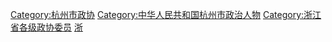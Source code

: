 [[Category:杭州市政协|Category:杭州市政协]]
[[Category:中华人民共和国杭州市政治人物|Category:中华人民共和国杭州市政治人物]]
[[Category:浙江省各级政协委员|Category:浙江省各级政协委员]]
[[Category:设区的市政协委员|浙]]